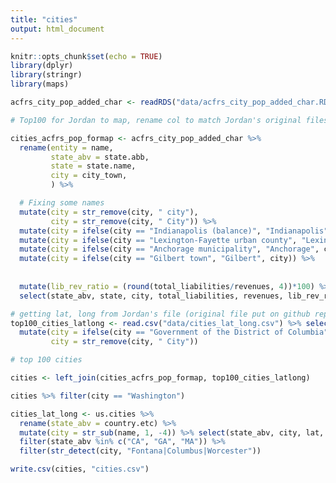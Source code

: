 ```yaml
---
title: "cities"
output: html_document
---
```


```r
knitr::opts_chunk$set(echo = TRUE)
library(dplyr)
library(stringr)
library(maps)
```


```r
acfrs_city_pop_added_char <- readRDS("data/acfrs_city_pop_added_char.RDS")

# Top100 for Jordan to map, rename col to match Jordan's original files 

cities_acfrs_pop_formap <- acfrs_city_pop_added_char %>% 
  rename(entity = name,
         state_abv = state.abb, 
         state = state.name, 
         city = city_town, 
         ) %>% 

  # Fixing some names  
  mutate(city = str_remove(city, " city"), 
         city = str_remove(city, " City")) %>% 
  mutate(city = ifelse(city == "Indianapolis (balance)", "Indianapolis", city)) %>% 
  mutate(city = ifelse(city == "Lexington-Fayette urban county", "Lexington", city)) %>% 
  mutate(city = ifelse(city == "Anchorage municipality", "Anchorage", city)) %>% 
  mutate(city = ifelse(city == "Gilbert town", "Gilbert", city)) %>% 
  
  
  mutate(lib_rev_ratio = (round(total_liabilities/revenues, 4))*100) %>% 
  select(state_abv, state, city, total_liabilities, revenues, lib_rev_ratio, population) %>% arrange(desc(population)) %>% slice(1:100) 


```

```r
# getting lat, long from Jordan's file (original file put on github repo gov_fin_al): 
top100_cities_latlong <- read.csv("data/cities_lat_long.csv") %>% select(state_abv, city, lat, long) %>% 
  mutate(city = ifelse(city == "Government of the District of Columbia", "Washington", city),
         city = str_remove(city, " City")) 

# top 100 cities

cities <- left_join(cities_acfrs_pop_formap, top100_cities_latlong) 

cities %>% filter(city == "Washington")

```
```r
cities_lat_long <- us.cities %>% 
  rename(state_abv = country.etc) %>% 
  mutate(city = str_sub(name, 1, -4)) %>% select(state_abv, city, lat, long) %>% 
  filter(state_abv %in% c("CA", "GA", "MA")) %>% 
  filter(str_detect(city, "Fontana|Columbus|Worcester"))

```


```r

write.csv(cities, "cities.csv")
```


